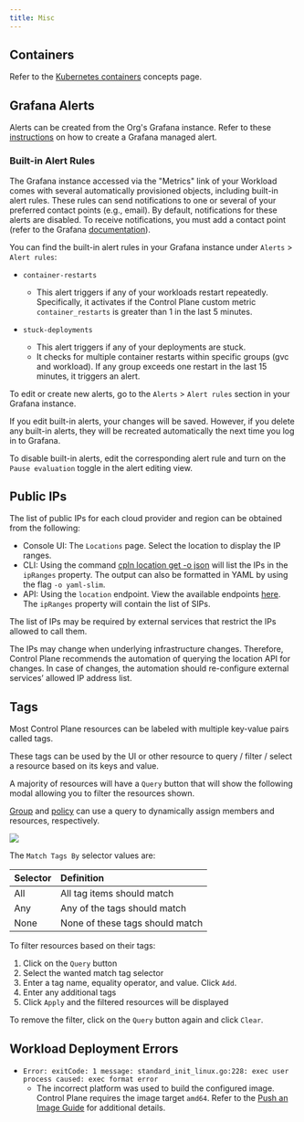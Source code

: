 ```yaml
---
title: Misc
---
```


## Containers

Refer to the [Kubernetes containers](https://kubernetes.io/docs/concepts/containers/) concepts page.

## Grafana Alerts

Alerts can be created from the Org's Grafana instance. Refer to these [instructions](https://grafana.com/docs/grafana/latest/alerting/unified-alerting/alerting-rules/create-grafana-managed-rule/) on how to create a Grafana managed alert.

### Built-in Alert Rules

The Grafana instance accessed via the "Metrics" link of your Workload comes with several automatically provisioned objects, including built-in alert rules. These rules can send notifications to one or several of your preferred contact points (e.g., email). By default, notifications for these alerts are disabled. To receive notifications, you must add a contact point (refer to the Grafana [documentation](https://grafana.com/docs/grafana/latest/alerting/fundamentals/notifications/contact-points/)).

You can find the built-in alert rules in your Grafana instance under `Alerts` > `Alert rules`:

- `container-restarts`

  - This alert triggers if any of your workloads restart repeatedly. Specifically, it activates if the Control Plane custom metric `container_restarts` is greater than 1 in the last 5 minutes.

- `stuck-deployments`

  - This alert triggers if any of your deployments are stuck.
  - It checks for multiple container restarts within specific groups (gvc and workload). If any group exceeds one restart in the last 15 minutes, it triggers an alert.

To edit or create new alerts, go to the `Alerts` > `Alert rules` section in your Grafana instance.

If you edit built-in alerts, your changes will be saved. However, if you delete any built-in alerts, they will be recreated automatically the next time you log in to Grafana.

To disable built-in alerts, edit the corresponding alert rule and turn on the `Pause evaluation` toggle in the alert editing view.

## Public IPs

The list of public IPs for each cloud provider and region can be obtained from the following:

- Console UI: The `Locations` page. Select the location to display the IP ranges.
- CLI: Using the command [cpln location get -o json](/reference/cli#location) will list the IPs in the `ipRanges` property. The output can also be formatted in YAML by using the flag `-o yaml-slim`.
- API: Using the `location` endpoint. View the available endpoints [here](/api-reference/location/get-all-locations). The `ipRanges` property will contain the list of SIPs.

<Tip>

The list of IPs may be required by external services that restrict the IPs allowed to call them.

The IPs may change when underlying infrastructure changes. Therefore, Control Plane recommends the automation of querying the location API for changes. In case of changes, the automation should re-configure external services’ allowed IP address list.

</Tip>

## Tags

Most Control Plane resources can be labeled with multiple key-value pairs called tags.

These tags can be used by the UI or other resource to query / filter / select a resource based on its keys and value.

A majority of resources will have a `Query` button that will show the following modal allowing you to filter the resources shown.

[Group](/reference/group) and [policy](/reference/policy) can use a query to dynamically assign members and resources, respectively.

<Frame>
  <img src="/public/images/reference/misc/query.png" />
</Frame>

The `Match Tags By` selector values are:

| Selector | Definition                      |
| :------- | :------------------------------ |
| All      | All tag items should match      |
| Any      | Any of the tags should match    |
| None     | None of these tags should match |

To filter resources based on their tags:

1. Click on the `Query` button
2. Select the wanted match tag selector
3. Enter a tag name, equality operator, and value. Click `Add`.
4. Enter any additional tags
5. Click `Apply` and the filtered resources will be displayed

To remove the filter, click on the `Query` button again and click `Clear`.

## Workload Deployment Errors

- `Error: exitCode: 1 message: standard_init_linux.go:228: exec user process caused: exec format error`
  - The incorrect platform was used to build the configured image. Control Plane requires the image target `amd64`. Refer to the [Push an Image Guide](/guides/push-image#step-2-build-a-new-image-using-docker-and-a-dockerfile-optional) for additional details.
